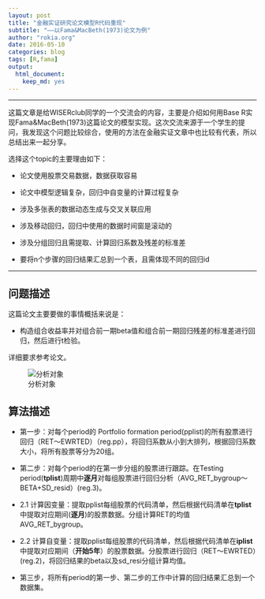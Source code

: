 ```yaml
---
layout: post
title: "金融实证研究论文模型R代码重现"
subtitle: "——以Fama&MacBeth(1973)论文为例"
author: "rokia.org"
date: 2016-05-10
categories: blog
tags: [R,fama]
output: 
  html_document: 
    keep_md: yes
---
```


----

这篇文章是给WISERclub同学的一个交流会的内容，主要是介绍如何用Base R实现Fama&MacBeth(1973)这篇论文的模型实现。这次交流来源于一个学生的提问，我发现这个问题比较综合，使用的方法在金融实证文章中也比较有代表，所以总结出来一起分享。

选择这个topic的主要理由如下：

- 论文使用股票交易数据，数据获取容易

- 论文中模型逻辑复杂，回归中自变量的计算过程复杂

- 涉及多张表的数据动态生成与交叉关联应用

- 涉及移动回归，回归中使用的数据时间窗是滚动的

- 涉及分组回归且需提取、计算回归系数及残差的标准差

- 要将n个步骤的回归结果汇总到一个表，且需体现不同的回归id

----

## 问题描述


这篇论文主要要做的事情概括来说是：

- 构造组合收益率并对组合前一期beta值和组合前一期回归残差的标准差进行回归，然后进行t检验。

详细要求参考论文。

![分析对象](../figure/portfolio.png)

## 算法描述

- 第一步：对每个period的 Portfolio formation period(pplist)的所有股票进行回归（RET～EWRTED）（reg.pp），将回归系数从小到大排列，根据回归系数大小，将所有股票等分为20组。

- 第二步：对每个period的在第一步分组的股票进行跟踪。在Testing period(**tplist**)周期中**逐月**对每组股票进行回归分析（AVG_RET_bygroup～BETA+SD_resid）(reg.3)。

- 2.1 计算因变量：提取pplist每组股票的代码清单，然后根据代码清单在**tplist**中提取对应期间(**逐月**)的股票数据。分组计算RET的均值AVG_RET_bygroup。

- 2.2 计算自变量：提取pplist每组股票的代码清单，然后根据代码清单在**iplist**中提取对应期间（**开始5年**）的股票数据。分股票进行回归（RET～EWRTED）(reg.2)，将回归结果的beta以及sd_resi分组计算均值。

- 第三步，将所有period的第一步、第二步的工作中计算的回归结果汇总到一个数据集。
